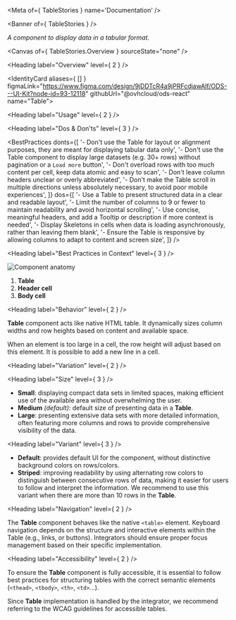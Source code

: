 
<Meta of={ TableStories } name='Documentation' />

<Banner of={ TableStories } />

_A component to display data in a tabular format._

<Canvas of={ TableStories.Overview } sourceState="none" />

<Heading label="Overview" level={ 2 } />

<IdentityCard aliases={ [] }
              figmaLink="https://www.figma.com/design/9jDDTcR4a9jPRFcdjawAlf/ODS---UI-Kit?node-id=93-12118"
              githubUrl="@ovhcloud/ods-react"
              name="Table">
</IdentityCard>

<Heading label="Usage" level={ 2 } />

<Heading label="Dos & Don'ts" level={ 3 } />

<BestPractices
  donts={[
    '- Don\'t use the Table for layout or alignment purposes, they are meant for displaying tabular data only',
    '- Don\'t use the Table component to display large datasets (e.g. 30+ rows) without pagination or a `Load more` button',
    '- Don\'t overload rows with too much content per cell, keep data atomic and easy to scan',
    '- Don\'t leave column headers unclear or overly abbreviated',
    '- Don\'t make the Table scroll in multiple directions unless absolutely necessary, to avoid poor mobile experiences',
  ]}
  dos={[
    '- Use a Table to present structured data in a clear and readable layout',
    '- Limit the number of columns to 9 or fewer to maintain readability and avoid horizontal scrolling',
    '- Use concise, meaningful headers, and add a Tooltip or description if more context is needed',
    '- Display Skeletons in cells when data is loading asynchronously, rather than leaving them blank',
    '- Ensure the Table is responsive by allowing columns to adapt to content and screen size',
  ]}
/>

<Heading label="Best Practices in Context" level={ 3 } />

![Component anatomy](/assets/base-assets/components/table/anatomy.png "Component anatomy")

1. **Table**
2. **Header cell**
3. **Body cell**

<Heading label="Behavior" level={ 2 } />

**Table** component acts like native HTML table. It dynamically sizes column widths and row heights based on content and available space.

When an element is too large in a cell, the row height will adjust based on this element. It is possible to add a new line in a cell.

<Heading label="Variation" level={ 2 } />

<Heading label="Size" level={ 3 } />

- **Small**: displaying compact data sets in limited spaces, making efficient use of the available area without overwhelming the user.
- **Medium** _(default)_: default size of presenting data in a **Table**.
- **Large**: presenting extensive data sets with more detailed information, often featuring more columns and rows to provide comprehensive visibility of the data.

<Heading label="Variant" level={ 3 } />

- **Default**: provides default UI for the component, without distinctive background colors on rows/colors.
- **Striped**: improving readability by using alternating row colors to distinguish between consecutive rows of data, making it easier for users to follow and interpret the information. We recommend to use this variant when there are more than 10 rows in the **Table**.

<Heading label="Navigation" level={ 2 } />

The **Table** component behaves like the native `<table>` element. Keyboard navigation depends on the structure and interactive elements within the Table (e.g., links, or buttons). Integrators should ensure proper focus management based on their specific implementation.

<Heading label="Accessibility" level={ 2 } />

To ensure the **Table** component is fully accessible, it is essential to follow best practices for structuring tables with the correct semantic elements (`<thead>`, `<tbody>`, `<th>`, `<td>`...).

Since **Table** implementation is handled by the integrator, we recommend referring to the <ExternalLink href="https://www.w3.org/WAI/tutorials/tables">WCAG guidelines</ExternalLink> for accessible tables.
